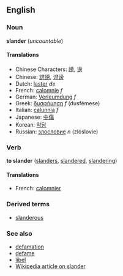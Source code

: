==English==
===Noun===
'''slander''' (''uncountable'')

====Translations====
*Chinese Characters: [[謗]], [[谤]]
*Chinese: [[誹謗]], [[诽谤]]
*Dutch: [[laster]] ''de''
*French: [[calomnie]] ''f''
*German: [[Verleumdung]] ''f''
*Greek: [[δυσφήμηση]] ''f'' (dusf&eacute;mese)
*Italian: [[calunnia]] ''f''
*Japanese: [[中傷]]
*Korean: [[악담]]
*Russian: [[злословие]] ''n'' (zloslovie)

===Verb===
'''to slander''' ([[slanders]], [[slandered]], [[slandering]])

====Translations====
*French: [[calomnier]]

===Derived terms===
*[[slanderous]]

===See also===
*[[defamation]]
*[[defame]]
*[[libel]]
*[[w:Slander|Wikipedia article on slander]]